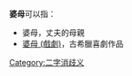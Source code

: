 
'''婆母'''可以指：
* 婆母，丈夫的母親
* [[婆母_(戲劇)|婆母 (戲劇)]]，古希臘喜劇作品
{{disambig}}

[[Category:二字消歧义|Category:二字消歧义]]